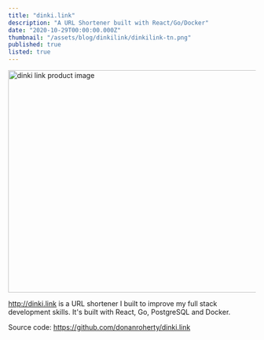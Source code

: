 ```yaml
---
title: "dinki.link"
description: "A URL Shortener built with React/Go/Docker"
date: "2020-10-29T00:00:00.000Z"
thumbnail: "/assets/blog/dinkilink/dinkilink-tn.png"
published: true
listed: true
---
```


<Image
  src="/assets/blog/dinkilink/dinkilink-bnr.png"
  alt="dinki link product image"
  width="1280"
  height="452"
  layout="responsive"
/>

http://dinki.link is a URL shortener I built to improve my full stack development skills. It's built with React, Go, PostgreSQL and Docker.

Source code: https://github.com/donanroherty/dinki.link
